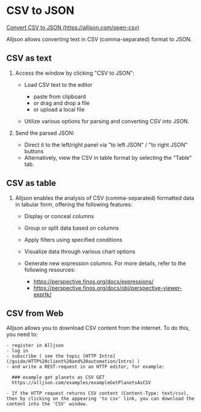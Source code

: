 # CSV to JSON

[Convert CSV to JSON (https://alljson.com/open-csv)](https://alljson.com/open-csv)

Alljson allows converting text in CSV (comma-separated) format to JSON.

## CSV as text


<ThemedImg name="CSV" alt="Convert CSV to JSON" />

1. Access the window by clicking "CSV to JSON":

   - Load CSV text to the editor

     - paste from clipboard
     - or drag and drop a file
     - or upload a local file

   - Utilize various options for parsing and converting CSV into JSON.

2. Send the parsed JSON:

   - Direct it to the left/right panel via "to left JSON" / "to right JSON" buttons
   - Alternatively, view the CSV in table format by selecting the "Table" tab.

## CSV as table

<ThemedImg name="CSV_table" alt="CSV as table" />

1. Alljson enables the analysis of CSV (comma-separated) formatted data in tabular form, offering the following features:

   - Display or conceal columns
   - Group or split data based on columns
   - Apply filters using specified conditions
   - Visualize data through various chart options
   - Generate new expression columns. For more details, refer to the following resources:

     - https://perspective.finos.org/docs/expressions/
     - https://perspective.finos.org/docs/obj/perspective-viewer-exprtk/

## CSV from Web

Alljson allows you to download CSV content from the internet. To do this, you need to:

    - register in Alljson
    - log in
    - subscribe ( see the topic [HTTP Intro](/guide/HTTP%20client%20and%20automation/Intro) )
    - and write a REST-request in an HTTP editor, for example:

```
  ### example get planets as CSV GET
  https://alljson.com/examples/exampleGetPlanetsAsCSV
```

    - If the HTTP request returns CSV content (Content-Type: text/csv), then by clicking on the appearing 'to csv' link, you can download the content into the 'CSV' window.

